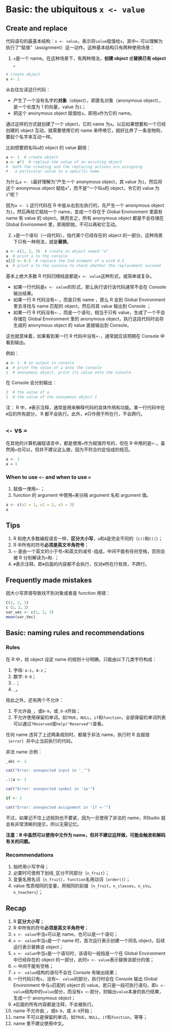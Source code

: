 # Basic: the ubiquitous `x <- value` {#x-value}

## Create and replace

代码语句的最基本结构：`x <- value`，表示将`value`赋值给`x`，其中`<-`可以理解为执行了“赋值”（assignment）这一动作。这种基本结构只有两种使用场景：

1. `x`是一个 name。在这种场景下，有两种用法，**创建 object **或**替换已有 object **。

```r
# create object
a <- 1
```

从右往左读这行代码：

-  产生了一个没有名字的**对象**（object），即匿名对象（anonymous object），是一个长度为 1 的向量，value 为`1`；
-  把这个 anonymous object 赋值给`a`，即用`a`作为它的 name。

通过这样的方式就创建了一个 object，它的 name 为`a`。以后如果想要和一个已经创建的 object 互动，就需要使用它的 name 来呼唤它，就好比养了一条宠物狗，要起个名字来互动一样。

比如想要把名叫`a`的 object 的 value 翻倍：
```r
a <- 1  # create object
a <- a*2  # replace the value of an existing object
#  both the creating and the replacing actions are assigning
#   a particular value to a specific name
```

为什么`a <- 1`最好理解为“产生一个 anonymous object，其 value 为`1`，然后将这个 anonymous object 赋给`a`”，而不是“一个叫`a`的 object，令它的 value 为`1`”呢？

因为`a <- 1` 这行代码在 R 中是从右到左执行的，先产生一个 anonymous object 为`1`，然后再给它赋给一个 name，变成一个存在于 Global Environment 里面有 name 有 value 的 object。换而言之，所有 anonymous object 都是不会存储在 Global Environment 里，即用即抛，不可以再和它互动。

2. `x`是一个语句（一段代码），指代某个已经存在的 object 的一部分。这种场景下只有一种用法，就是**替换**。

```r
a <- c(1, 2, 3)  # create an object named "a"
a  # print a to the console
a[2] <- 0.5  # replace the 2nd element of a with 0.5
a  # print a to the console to check whether the replacement succeed
```

基本上绝大多数 R 代码归根结底都是`x <- value`这种形式，或简单或复杂。

- 如果一行代码是`x <- value`的形式，那么执行该行该代码通常不会在 Console 输出结果。
- 如果一行 R 代码没有`<-`，而是只有 name ，那么 R 会到 Global Environment 里去寻找与 name 匹配的 object，然后将其 value 输出到 Console ；
- 如果一行 R 代码没有`<-`，而是一个语句，相当于只有 value，生成了一个不会存储在 Global Environment 里的 anonymous object，执行这段代码时会将生成的 anonymous object 的 value 直接输出到 Console。

这也就意味着，如果看到某一行 R 代码中没有`<-`，通常就应该预期在 Console 中看到输出。

例如：
```r
a <- 1  # no output in console
a  # print the value of a onto the console
1  # anonymous object, print its value onto the console
```

在 Console 会分别输出：
```r
2  # the value of a
1  # the value of the anonymous object 1
```
注： R 中，`#`表示注释，通常是用来解释代码的具体作用和功能。某一行代码中在`#`后的所有部分， R 都不会执行。此外，`#`只作用于所在行，不会跨行。


## `<-` vs `=`

在其他的计算机编程语言中，都是使用`=`作为赋值符号的，但在 R 中用的是`<-`。虽然用`=`也可以，但并不建议这么做，因为不符合约定俗成的规范。

```r
a <- 1
a = 1
```


### When to use `<-` and when to use `=`

1. 赋值一律用`<-`；
2. function 的 argument 中使用`=`来分隔 argument 名和 argument 值。

```r
a <- c(x1 = 1, x2 = 2, x3 = 3)
a
```


## Tips

1.  R 和绝大多数编程语言一样，**区分大小写**，`a`和`A`是完全不同的（`c()`和`C()`）；
2.  R 中所有的符号**必须是英文半角符号**；
3. `<-`是由一个英文的小于号`<`和英文的减号`-`组成，中间不能有任何空格，否则会被 R 分别解读为`<`和`-`；
4. `#`表示注释，即`#`后面的内容都不会执行，仅对`#`所在行有效，不跨行。


## Frequently made mistakes

因大小写弄错导致找不到对象或者是 function 用错：

```r
C(1, 2, 3)
c（1，2，3）
var_vec <- c(1, 2, 3)
mean(var_Vec)
```

## Basic: naming rules and recommendations {#naming-rule-recommendation}

### Rules

在 R 中，给 object 设定 name 的规则十分明确，只能由以下几类字符构成：

1. 字母: `a-z`，`A-z`；
2. 数字: `0-9`；
3. `.`；
4. `_`。

除此之外，还有两个不允许：

1. 不允许由`_`，或`0-9`，或`.0-9`开始；
2. 不允许使用保留的单词，如`TRUE`，`NULL`，`if`和`function`，全部保留的单词列表可以通过`?Reserved`或`help("Reserved")`查看。

任何 name 违背了上述两条规则时，都属于非法 name，执行时 R 会报错（`error`）并中止当前执行的代码。

非法 name 示例：

```r
_abc <- 1
```

```r
cat("Error: unexpected input in '_'")
```

```r
.11a <- 1
```

```r
cat("Error: unexpected symbol in '1a'")
```

```r
if <- 1
```

```r
cat("Error: unexpected assignment in 'if <-'")
```

不过，如果记不住上述规则也不要紧，因为一旦使用了非法的 name，RStudio 就会有非常清晰的提示，所以无需记忆。

**注意：R 中虽然可以使用中文作为 name，但并不建议这样做，可能会触发和解码有关的问题。**


### Recommendations

1. 始终用小写字母；
2. 必要时可使用下划线`_`区分不同部分（`n_fruit`）；
3. 变量名用名词（`n_fruit`），`function`名用动词（`order()`）；
4. value 性质相同的变量，用相同的前缀（`n_fruit`，`n_classes`，`n_stu`，`n_teachers`）；

## Recap

1.  R **区分大小写**；
2.  R 中所有的符号**必须是英文半角符号**；
3. `x <- value`中当`x`可以是 name，也可以是一个语句；
4. `x <- value`中当`x`是一个 name 时，首次运行表示创建一个同名 object，后续运行表示替换该 object；
5. `x <- value`中当`x`是一个语句时，该语句一般指是一个在 Global Environment 中已经存在的 object 的一部分，此时`x <- value`表示替换该部分的值；
6. `<-`中间不能有空格；
7. `x <- value`结构的语句不会在 Console 有输出结果；
8. 一行代码只有`x`，没有`<- value`的部分，执行时会在 Console 输出 Global Environment 中与`x`匹配的 object 的 value，若只是一段可执行语句，即`x <- value`结构中的`value`部分，而没有`x <-`部分，则输出`value`本身的执行结果，生成一个 anonymous object；
9. `#`后面的所有内容都是注释，不会被执行。
10. name 不允许由`_`，或`0-9`，或`.0-9`开始；
11. name 不可以是保留的单词，如`TRUE`，`NULL`，`if`和`function`，等等；
12. name 里不建议使用中文。